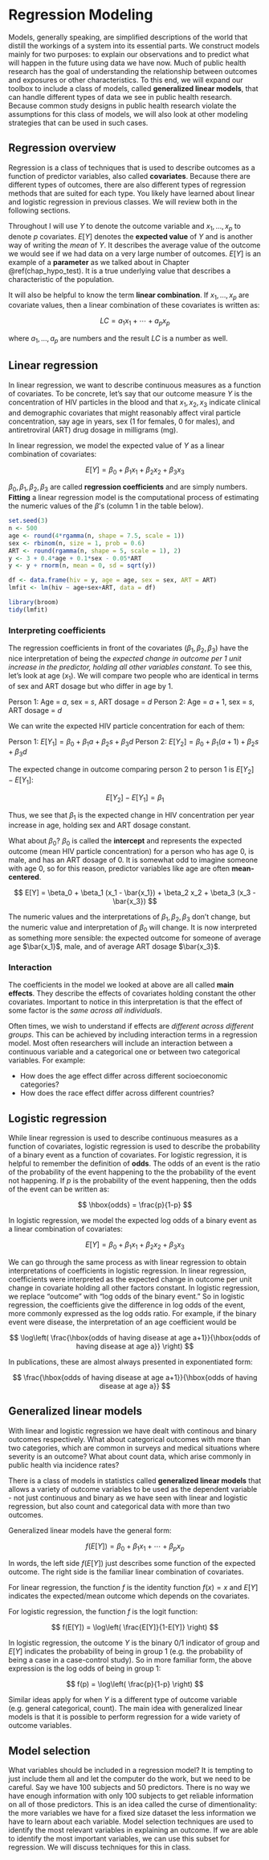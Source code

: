 # Regression Modeling {#chap_modeling}

Models, generally speaking, are simplified descriptions of the world that distill the workings of a system into its essential parts. We construct models mainly for two purposes: to explain our observations and to predict what will happen in the future using data we have now. Much of public health research has the goal of understanding the relationship between outcomes and exposures or other characteristics. To this end, we will expand our toolbox to include a class of models, called **generalized linear models**, that can handle different types of data we see in public health research. Because common study designs in public health research violate the assumptions for this class of models, we will also look at other modeling strategies that can be used in such cases.

## Regression overview

Regression is a class of techniques that is used to describe outcomes as a function of predictor variables, also called **covariates**. Because there are different types of outcomes, there are also different types of regression methods that are suited for each type. You likely have learned about linear and logistic regression in previous classes. We will review both in the following sections.

Throughout I will use $Y$ to denote the outcome variable and $x_1,\ldots,x_p$ to denote $p$ covariates. $E[Y]$ denotes the **expected value** of $Y$ and is another way of writing the *mean* of $Y$. It describes the average value of the outcome we would see if we had data on a very large number of outcomes. $E[Y]$ is an example of a **parameter** as we talked about in Chapter \@ref(chap_hypo_test). It is a true underlying value that describes a characteristic of the population.

It will also be helpful to know the term **linear combination**. If $x_1,\ldots,x_p$ are covariate values, then a linear combination of these covariates is written as:

$$ LC = a_1 x_1 + \cdots + a_p x_p $$

where $a_1,\ldots,a_p$ are numbers and the result $LC$ is a number as well.

## Linear regression

In linear regression, we want to describe continuous measures as a function of covariates. To be concrete, let's say that our outcome measure $Y$ is the concentration of HIV particles in the blood and that $x_1,x_2,x_3$ indicate clinical and demographic covariates that might reasonably affect viral particle concentration, say age in years, sex (1 for females, 0 for males), and antiretroviral (ART) drug dosage in milligrams (mg).

In linear regression, we model the expected value of $Y$ as a linear combination of covariates:

$$ E[Y] = \beta_0 + \beta_1 x_1 + \beta_2 x_2 + \beta_3 x_3 $$

$\beta_0,\beta_1,\beta_2,\beta_3$ are called **regression coefficients** and are simply numbers. **Fitting** a linear regression model is the computational process of estimating the numeric values of the $\beta$'s (column 1 in the table below).

```r
set.seed(3)
n <- 500
age <- round(4*rgamma(n, shape = 7.5, scale = 1))
sex <- rbinom(n, size = 1, prob = 0.6)
ART <- round(rgamma(n, shape = 5, scale = 1), 2)
y <- 3 + 0.4*age + 0.1*sex - 0.05*ART
y <- y + rnorm(n, mean = 0, sd = sqrt(y))

df <- data.frame(hiv = y, age = age, sex = sex, ART = ART)
lmfit <- lm(hiv ~ age+sex+ART, data = df)

library(broom)
tidy(lmfit)
```

### Interpreting coefficients

The regression coefficients in front of the covariates ($\beta_1,\beta_2,\beta_3$) have the nice interpretation of being the *expected change in outcome per 1 unit increase in the predictor, holding all other variables constant*. To see this, let's look at age ($x_1$). We will compare two people who are identical in terms of sex and ART dosage but who differ in age by 1.

Person 1: Age = $a$, sex = $s$, ART dosage = $d$
Person 2: Age = $a+1$, sex = $s$, ART dosage = $d$

We can write the expected HIV particle concentration for each of them:

Person 1: $E[Y_1] = \beta_0 + \beta_1a + \beta_2s + \beta_3d$
Person 2: $E[Y_2] = \beta_0 + \beta_1(a+1) + \beta_2s + \beta_3d$

The expected change in outcome comparing person 2 to person 1 is $E[Y_2] - E[Y_1]$:

$$ E[Y_2] - E[Y_1] = \beta_1 $$

Thus, we see that $\beta_1$ is the expected change in HIV concentration per year increase in age, holding sex and ART dosage constant.

What about $\beta_0$? $\beta_0$ is called the **intercept** and represents the expected outcome (mean HIV particle concentration) for a person who has age 0, is male, and has an ART dosage of 0. It is somewhat odd to imagine someone with age 0, so for this reason, predictor variables like age are often **mean-centered**.

$$ E[Y] = \beta_0 + \beta_1 (x_1 - \bar{x_1}) + \beta_2 x_2 + \beta_3 (x_3 - \bar{x_3}) $$

The numeric values and the interpretations of $\beta_1,\beta_2,\beta_3$ don't change, but the numeric value and interpretation of $\beta_0$ will change. It is now interpreted as something more sensible: the expected outcome for someone of average age $\bar{x_1}$, male, and of average ART dosage $\bar{x_3}$.

### Interaction

The coefficients in the model we looked at above are all called **main effects**. They describe the effects of covariates holding constant the other covariates. Important to notice in this interpretation is that the effect of some factor is the *same across all individuals*.

Often times, we wish to understand if effects are *different across different groups*. This can be achieved by including interaction terms in a regression model. Most often researchers will include an interaction between a continuous variable and a categorical one or between two categorical variables. For example:

- How does the age effect differ across different socioeconomic categories?
- How does the race effect differ across different countries?

## Logistic regression

While linear regression is used to describe continuous measures as a function of covariates, logistic regression is used to describe the probability of a binary event as a function of covariates. For logistic regression, it is helpful to remember the definition of **odds**. The odds of an event is the ratio of the probability of the event happening to the the probability of the event not happening. If $p$ is the probability of the event happening, then the odds of the event can be written as:

$$ \hbox{odds} = \frac{p}{1-p} $$

In logistic regression, we model the expected log odds of a binary event as a linear combination of covariates:

$$ E[Y] = \beta_0 + \beta_1 x_1 + \beta_2 x_2 + \beta_3 x_3 $$

We can go through the same process as with linear regression to obtain interpretations of coefficients in logistic regression. In linear regression, coefficients were interpreted as the expected change in outcome per unit change in covariate holding all other factors constant. In logistic regression, we replace "outcome" with "log odds of the binary event." So in logistic regression, the coefficients give the difference in log odds of the event, more commonly expressed as the log odds ratio. For example, if the binary event were disease, the interpretation of an age coefficient would be

$$ \log\left( \frac{\hbox{odds of having disease at age a+1}}{\hbox{odds of having disease at age a}} \right) $$

In publications, these are almost always presented in exponentiated form:

$$ \frac{\hbox{odds of having disease at age a+1}}{\hbox{odds of having disease at age a}} $$

## Generalized linear models

With linear and logistic regression we have dealt with continous and binary outcomes respectively. What about categorical outcomes with more than two categories, which are common in surveys and medical situations where severity is an outcome? What about count data, which arise commonly in public health via incidence rates?

There is a class of models in statistics called **generalized linear models** that allows a variety of outcome variables to be used as the dependent variable - not just continuous and binary as we have seen with linear and logistic regression, but also count and categorical data with more than two outcomes.

Generalized linear models have the general form:

$$ f(E[Y]) = \beta_0 + \beta_1 x_1 + \cdots + \beta_p x_p $$

In words, the left side $f(E[Y])$ just describes some function of the expected outcome. The right side is the familiar linear combination of covariates.

For linear regression, the function $f$ is the identity function $f(x) = x$ and $E[Y]$ indicates the expected/mean outcome which depends on the covariates.

For logistic regression, the function $f$ is the logit function:

$$ f(E[Y]) = \log\left( \frac{E[Y]}{1-E[Y]} \right) $$

In logistic regression, the outcome $Y$ is the binary 0/1 indicator of group and $E[Y]$ indicates the probability of being in group 1 (e.g. the probability of being a case in a case-control study). So in more familiar form, the above expression is the log odds of being in group 1:

$$ f(p) = \log\left( \frac{p}{1-p} \right) $$

Similar ideas apply for when $Y$ is a different type of outcome variable (e.g. general categorical, count). The main idea with generalized linear models is that it is possible to perform regression for a wide variety of outcome variables.

## Model selection

What variables should be included in a regression model? It is tempting to just include them all and let the computer do the work, but we need to be careful. Say we have 100 subjects and 50 predictors. There is no way we have enough information with only 100 subjects to get reliable information on all of those predictors. This is an idea called the curse of dimentionality: the more variables we have for a fixed size dataset the less information we have to learn about each variable. Model selection techniques are used to identify the most relevant variables in explaining an outcome. If we are able to identify the most important variables, we can use this subset for regression. We will discuss techniques for this in class.

